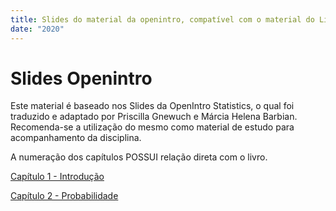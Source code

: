 ```yaml
---
title: Slides do material da openintro, compatível com o material do Livro da disciplina.
date: "2020"
---
```


<h1 class="titulo"> 
  Slides Openintro
</h1>

Este material é baseado nos Slides da OpenIntro Statistics, o qual foi traduzido e adaptado por Priscilla Gnewuch e Márcia Helena Barbian. Recomenda-se a utilização do mesmo como material de estudo para acompanhamento da disciplina.

A numeração dos capítulos POSSUI relação direta com o livro.



[Capítulo 1 - Introdução](capitulo1_introducao.pdf)

[Capítulo 2 - Probabilidade](capitulo2_probabilidade.pdf)

